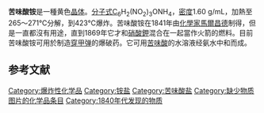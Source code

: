 {{Chembox
| CustomizedImage=[[File:NH4+.svg|x30px]] [[File:Pikrat-Anion.svg|150px]]
| IUPACName=Ammonium 2,4,6-trinitrophenolate
| OtherNames=
| Section1={{Chembox Identifiers
| CASNo = 131-74-8
| CASNo_Ref = {{cascite|correct|CAS}}
|  PubChem = 8577
|  SMILES = C1=C(C=C(C(=C1[N+](=O)[O-])[O-])[N+](=O)[O-])[N+](=O)[O-].[NH4+]
|   ChemSpiderID_Ref  = {{chemspidercite|changed|chemspider}}|  ChemSpiderID  =  8259
|   InChI  =  1/C6H3N3O7.H3N/c10-6-4(8(13)14)1-3(7(11)12)2-5(6)9(15)16;/h1-2,10H;1H3
|   InChIKey  =  PADMMUFPGNGRGI-UHFFFAOYAZ
|   StdInChI_Ref  = {{stdinchicite|changed|chemspider}}|  StdInChI  =  1S/C6H3N3O7.H3N/c10-6-4(8(13)14)1-3(7(11)12)2-5(6)9(15)16;/h1-2,10H;1H3
|   StdInChIKey_Ref  = {{stdinchicite|changed|chemspider}}|  StdInChIKey  =  PADMMUFPGNGRGI-UHFFFAOYSA-N
}}
| Section2={{Chembox Properties
| Formula=C<sub>6</sub>H<sub>6</sub>N<sub>4</sub>O<sub>7</sub>
| MolarMass=246.13
| Appearance=
| Density=1.719 g/cm<sup>3</sup><ref name="GESTIS">{{GESTIS|ZVG=570068|CAS=131-74-8|Name=Ammoniumpikrat|Datum=24. Nov. 2007}}</ref>
| MeltingPt=265 °C<ref name="GESTIS"/>
| BoilingPt=
| Solubility=10 g/L (20 °C)
  }}
| Section3={{Chembox Hazards
| MainHazards=
| FlashPt=
| Autoignition=
| wxxfh={{wxxfh|E|T}}
| EUHSref={{RL1|Sammelbegriff=Salze der Pikrinsäure|ZVG=496708|Datum=30. März 2009}}
| RPhrases={{R3}}, {{R23/24/25}}
| SPhrases={{S1/2}}, {{S28}}, {{S35}}, {{S37}}, {{S45}}
  }}
}}
'''苦味酸铵'''是一種黄色[[晶体|晶体]]。[[分子式|分子式]]C<sub>6</sub>H<sub>2</sub>(NO<sub>2</sub>)<sub>3</sub>ONH<sub>4</sub>，[[密度|密度]]1.60 g/mL，加熱至265～271℃分解，到423℃爆炸。苦味酸铵在1841年由[[化學家|化學家]][[馬爾昌德|馬爾昌德]]制得，但是一直都沒有用途，直到1869年它才和[[硝酸鉀|硝酸鉀]]混合在一起當作火箭的燃料。目前苦味酸铵可用於制造[[穿甲弹|穿甲弹]]的爆破药。它可用[[苦味酸|苦味酸]]的水溶液经氨水中和而成。

== 参考文献 ==
{{Reflist}}

{{無機化合物小作品}}

[[Category:爆炸性化学品|Category:爆炸性化学品]]
[[Category:铵盐|Category:铵盐]]
[[Category:苦味酸盐|Category:苦味酸盐]]
[[Category:缺少物质图片的化学品条目|Category:缺少物质图片的化学品条目]]
[[Category:1840年代发现的物质|Category:1840年代发现的物质]]